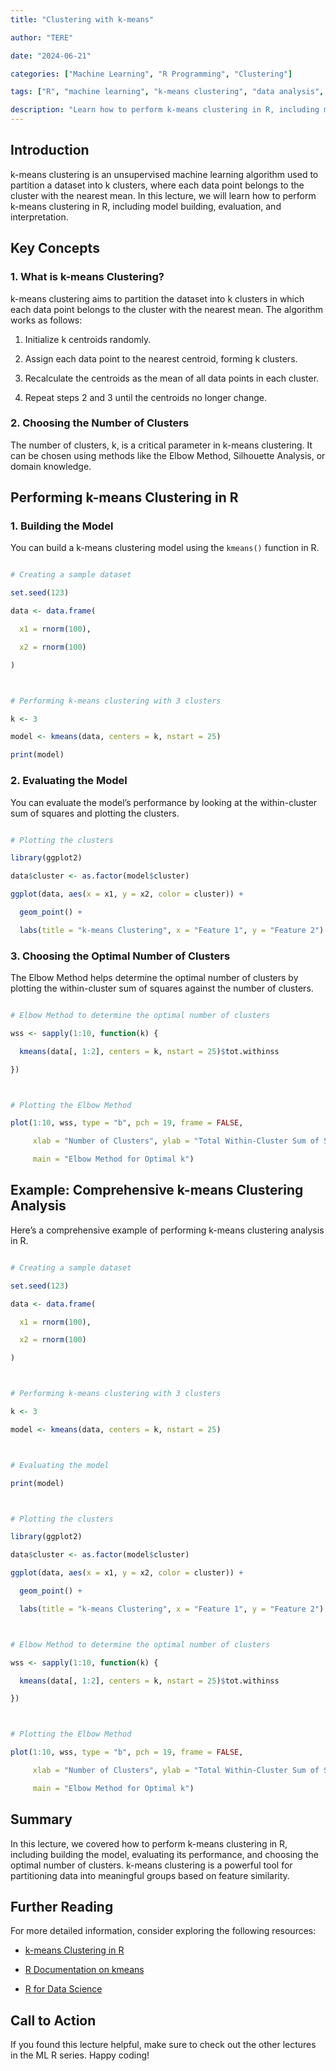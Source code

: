 ```yaml
---
title: "Clustering with k-means"

author: "TERE"

date: "2024-06-21"

categories: ["Machine Learning", "R Programming", "Clustering"]

tags: ["R", "machine learning", "k-means clustering", "data analysis", "coding in R"]

description: "Learn how to perform k-means clustering in R, including model building, evaluation, and interpretation. This lecture covers essential techniques for implementing k-means clustering in R."
---
```



## Introduction



k-means clustering is an unsupervised machine learning algorithm used to partition a dataset into k clusters, where each data point belongs to the cluster with the nearest mean. In this lecture, we will learn how to perform k-means clustering in R, including model building, evaluation, and interpretation.



## Key Concepts



### 1. What is k-means Clustering?



k-means clustering aims to partition the dataset into k clusters in which each data point belongs to the cluster with the nearest mean. The algorithm works as follows:

1. Initialize k centroids randomly.

2. Assign each data point to the nearest centroid, forming k clusters.

3. Recalculate the centroids as the mean of all data points in each cluster.

4. Repeat steps 2 and 3 until the centroids no longer change.



### 2. Choosing the Number of Clusters



The number of clusters, k, is a critical parameter in k-means clustering. It can be chosen using methods like the Elbow Method, Silhouette Analysis, or domain knowledge.



## Performing k-means Clustering in R



### 1. Building the Model



You can build a k-means clustering model using the `kmeans()` function in R.



```r

# Creating a sample dataset

set.seed(123)

data <- data.frame(

  x1 = rnorm(100),

  x2 = rnorm(100)

)



# Performing k-means clustering with 3 clusters

k <- 3

model <- kmeans(data, centers = k, nstart = 25)

print(model)

```



### 2. Evaluating the Model



You can evaluate the model's performance by looking at the within-cluster sum of squares and plotting the clusters.



```r

# Plotting the clusters

library(ggplot2)

data$cluster <- as.factor(model$cluster)

ggplot(data, aes(x = x1, y = x2, color = cluster)) +

  geom_point() +

  labs(title = "k-means Clustering", x = "Feature 1", y = "Feature 2")

```



### 3. Choosing the Optimal Number of Clusters



The Elbow Method helps determine the optimal number of clusters by plotting the within-cluster sum of squares against the number of clusters.



```r

# Elbow Method to determine the optimal number of clusters

wss <- sapply(1:10, function(k) {

  kmeans(data[, 1:2], centers = k, nstart = 25)$tot.withinss

})



# Plotting the Elbow Method

plot(1:10, wss, type = "b", pch = 19, frame = FALSE, 

     xlab = "Number of Clusters", ylab = "Total Within-Cluster Sum of Squares",

     main = "Elbow Method for Optimal k")

```



## Example: Comprehensive k-means Clustering Analysis



Here's a comprehensive example of performing k-means clustering analysis in R.



```r

# Creating a sample dataset

set.seed(123)

data <- data.frame(

  x1 = rnorm(100),

  x2 = rnorm(100)

)



# Performing k-means clustering with 3 clusters

k <- 3

model <- kmeans(data, centers = k, nstart = 25)



# Evaluating the model

print(model)



# Plotting the clusters

library(ggplot2)

data$cluster <- as.factor(model$cluster)

ggplot(data, aes(x = x1, y = x2, color = cluster)) +

  geom_point() +

  labs(title = "k-means Clustering", x = "Feature 1", y = "Feature 2")



# Elbow Method to determine the optimal number of clusters

wss <- sapply(1:10, function(k) {

  kmeans(data[, 1:2], centers = k, nstart = 25)$tot.withinss

})



# Plotting the Elbow Method

plot(1:10, wss, type = "b", pch = 19, frame = FALSE, 

     xlab = "Number of Clusters", ylab = "Total Within-Cluster Sum of Squares",

     main = "Elbow Method for Optimal k")

```



## Summary



In this lecture, we covered how to perform k-means clustering in R, including building the model, evaluating its performance, and choosing the optimal number of clusters. k-means clustering is a powerful tool for partitioning data into meaningful groups based on feature similarity.



## Further Reading



For more detailed information, consider exploring the following resources:



- [k-means Clustering in R](https://www.datamentor.io/r-programming/kmeans-clustering/)

- [R Documentation on kmeans](https://www.rdocumentation.org/packages/stats/versions/3.6.2/topics/kmeans)

- [R for Data Science](https://r4ds.had.co.nz/model.html)



## Call to Action



If you found this lecture helpful, make sure to check out the other lectures in the ML R series. Happy coding!